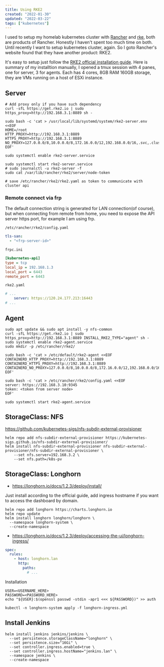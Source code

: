 ```yaml
---
title: Using RKE2
created: "2022-01-30"
updated: "2022-03-22"
tags: ["kubernetes"]
---
```


I used to setup my homelab kubernetes cluster with [Rancher] and [rke], both are products of Rancher. Honestly I haven't spent too much time on both. Until recently I want to setup kubernetes cluster, again. So I goto Rancher's website found that they have another product: RKE2.

It's easy to setup just follow the [RKE2 official installation guide]. Here is summary of my installtion manually, I opened a tmux session with 4 panes, one for server, 3 for agents. Each has 4 cores, 8GB RAM 160GB storage, they are VMs running on a host of ESXi instance.

## Server

```shell
# Add proxy only if you have such dependency
curl -sfL https://get.rke2.io | sudo https_proxy=http://192.168.3.1:8889 sh -

sudo bash -c 'cat > /usr/local/lib/systemd/system/rke2-server.env <<EOF
HOME=/root
HTTP_PROXY=http://192.168.3.1:8889
HTTPS_PROXY=http://192.168.3.1:8889
NO_PROXY=127.0.0.0/8,10.0.0.0/8,172.16.0.0/12,192.168.0.0/16,.svc,.cluster.local
EOF'

sudo systemctl enable rke2-server.service

sudo systemctl start rke2-server.service
# sudo journalctl -u rke2-server -f
sudo cat /var/lib/rancher/rke2/server/node-token

# save /etc/rancher/rke2/rke2.yaml as token to communicate with cluster api
```

### Remote connect via frp

The default connection string is generated for LAN connection(of course), but when connecting from remote from home, you need to expose the API server https port, for example I am using frp.

`/etc/rancher/rke2/config.yaml`

```yaml
tls-san:
  - "<frp-server-id>"
```

`frpc.ini`

```ini
[kubernetes-api]
type = tcp
local_ip = 192.168.1.3
local_port = 6443
remote_port = 6443
```

`rke2.yaml`

```yaml
# ...
    server: https://120.24.177.213:16443
# ...
```

## Agent

```shell
sudo apt update && sudo apt install -y nfs-common
curl -sfL https://get.rke2.io | sudo https_proxy=http://192.168.3.1:8889 INSTALL_RKE2_TYPE="agent" sh -
sudo systemctl enable rke2-agent.service
sudo mkdir -p /etc/rancher/rke2/

sudo bash -c 'cat > /etc/default/rke2-agent <<EOF
CONTAINERD_HTTP_PROXY=http://192.168.3.1:8889
CONTAINERD_HTTPS_PROXY=http://192.168.3.1:8889
CONTAINERD_NO_PROXY=127.0.0.0/8,10.0.0.0/8,172.16.0.0/12,192.168.0.0/16,.svc,.cluster.local
EOF'

sudo bash -c 'cat > /etc/rancher/rke2/config.yaml <<EOF
server: https://192.168.3.10:9345
token: <token from server node>
EOF'

sudo systemctl start rke2-agent.service
```

## StorageClass: NFS

https://github.com/kubernetes-sigs/nfs-subdir-external-provisioner

```shell
helm repo add nfs-subdir-external-provisioner https://kubernetes-sigs.github.io/nfs-subdir-external-provisioner/
helm install nfs-subdir-external-provisioner nfs-subdir-external-provisioner/nfs-subdir-external-provisioner \
    --set nfs.server=192.168.3.2 \
    --set nfs.path=/k8s-pv
```

## StorageClass: Longhorn

- https://longhorn.io/docs/1.2.3/deploy/install/

Just install according to the official guide, add ingress hostname if you want to access the dashboard by domain.

```shell
helm repo add longhorn https://charts.longhorn.io
helm repo update
helm install longhorn longhorn/longhorn \
  --namespace longhorn-system \
  --create-namespace
```

- https://longhorn.io/docs/1.2.3/deploy/accessing-the-ui/longhorn-ingress/

```yaml
spec:
  rules:
    - host: longhorn.lan
      http:
        paths:
          # ...
```

Installation

```shell
USER=<USERNAME_HERE>
PASSWORD=<PASSWORD_HERE>
echo "${USER}:$(openssl passwd -stdin -apr1 <<< ${PASSWORD})" >> auth

kubectl -n longhorn-system apply -f longhorn-ingress.yml
```

## Install Jenkins

```shell
helm install jenkins jenkins/jenkins \
  --set persistence.storageClassName="longhorn" \
  --set persistence.size="16Gi" \
  --set controller.ingress.enabled=true \
  --set controller.ingress.hostName="jenkins.lan" \
  --namespace jenkins \
  --create-namespace
```

[rancher]: https://rancher.com
[rke]: https://rancher.com/rke
[RKE2 official installation guide]: https://docs.rke2.io/install/quickstart/
